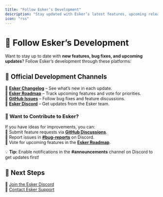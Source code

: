 ```yaml
---
title: "Follow Esker’s Development"
description: "Stay updated with Esker’s latest features, upcoming releases, and community discussions."
icon: "rss"
---
```


# 📢 Follow Esker’s Development  

Want to stay up to date with **new features, bug fixes, and upcoming updates**? Follow Esker’s development through these platforms:  

## 🚀 **Official Development Channels**  

📜 **[Esker Changelog](/changelog/latest-features)** – See what’s new in each update.  
📅 **[Esker Roadmap](/changelog/upcoming-features)** – Track upcoming features and vote for priorities.  
🐞 **[GitHub Issues](https://github.com/eskerapp/issues)** – Follow bug fixes and feature discussions.  
💬 **[Esker Discord](https://discord.gg/eskerapp)** – Get updates from the Esker team.  

### 📢 **Want to Contribute to Esker?**  
If you have ideas for improvements, you can:  
🔹 Submit feature requests via **[GitHub Discussions](https://github.com/eskerapp/discussions)**.  
🔹 Report issues in **[#bug-reports](https://discord.gg/eskerapp)** on Discord.  
🔹 Vote for upcoming features in the **[Esker Roadmap](/changelog/upcoming-features)**.  

💡 **Tip:** Enable notifications in the **#announcements** channel on Discord to get updates first!  

## 🎯 **Next Steps**  

💬 [Join the Esker Discord](/community/join-discord)  
📩 [Contact Esker Support](/community/contact-support)  
